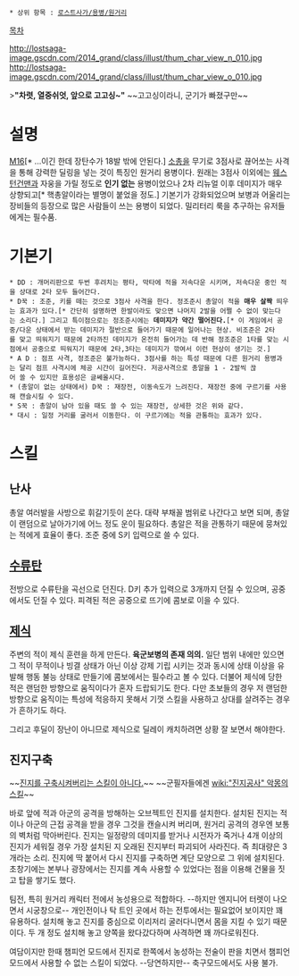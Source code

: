  * 상위 항목 : [[로스트사가/용병/원거리]]

[[목차]]

http://lostsaga-image.gscdn.com/2014_grand/class/illust/thum_char_view_n_010.jpg
http://lostsaga-image.gscdn.com/2014_grand/class/illust/thum_char_view_o_010.jpg

>'''"차렷, 열중쉬엇, 앞으로 고고싱~"'''
~~고고싱이라니, 군기가 빠졌구만~~

= 설명 =
[[M16]][* ...이긴 한데 장탄수가 18발 밖에 안된다.] [[소총]]을 무기로 3점사로 끊어쏘는 사격을 통해 강력한 딜링을 넣는 것이 특징인 원거리 용병이다. 원래는 3점사 이외에는 [[웨스턴건맨]]과 자웅을 가릴 정도로 '''인기 없는''' 용병이었으나 2차 리뉴얼 이후 데미지가 매우 상향되고[* 핵총알이라는 별명이 붙었을 정도.] 기본기가 강화되었으며 보병과 어울리는 장비들의 등장으로 많은 사람들이 쓰는 용병이 되었다. 밀리터리 룩을 추구하는 유저들에게는 필수품.

= 기본기 =
 * DD : 개머리판으로 두번 후려치는 평타, 막타에 적을 저속다운 시키며, 저속다운 중인 적을 상대로 2타 모두 들어간다.
 * D꾹 : 조준, 키를 떼는 것으로 3점사 사격을 한다. 정조준시 총알이 적을 '''매우 살짝''' 띄우는 효과가 있다.[* 간단히 설명하면 한발이라도 맞으면 나머지 2발을 어쩔 수 없이 맞는다는 소리다.] 그리고 특이점으로는 정조준시에는 '''데미지가 약간 떨어진다.'''[* 이 게임에서 공중/다운 상태에서 받는 데미지가 절반으로 들어가기 때문에 일어나는 현상. 비조준은 2타를 맞고 띄워지기 때문에 2타까진 데미지가 온전히 들어가는 데 반해 정조준은 1타를 맞는 시점에서 공중으로 띄워지기 때문에 2타,3타는 데미지가 깎여서 이런 현상이 생기는 것.]
 * A D : 점프 사격, 정조준은 불가능하다. 3점사를 하는 특성 때문에 다른 원거리 용병과는 달리 점프 사격시에 체공 시간이 길어진다. 저공사격으로 총알을 1 - 2발씩 끊어 쏠 수 있지만 효용성은 글쎄올시다.
 * (총알이 없는 상태에서) D꾹 : 재장전, 이동속도가 느려진다. 재장전 중에 구르기를 사용해 캔슬시킬 수 있다.
 * S꾹 : 총알이 남아 있을 때도 쓸 수 있는 재장전, 상세한 것은 위와 같다.
 * 대시 : 일정 거리를 굴러서 이동한다. 이 구르기에는 적을 관통하는 효과가 있다.

= 스킬 =
== 난사 ==
총알 여러발을 사방으로 휘갈기듯이 쏜다. 대략 부채꼴 범위로 나간다고 보면 되며, 총알이 랜덤으로 날아가기에 어느 정도 운이 필요하다. 총알은 적을 관통하기 때문에 뭉쳐있는 적에게 효율이 좋다. 조준 중에 S키 입력으로 쓸 수 있다.

== [[수류탄]] ==
전방으로 수류탄을 곡선으로 던진다. D키 추가 입력으로 3개까지 던질 수 있으며, 공중에서도 던질 수 있다. 피격된 적은 공중으로 뜨기에 콤보로 이을 수 있다.

== [[제식]] ==
주변의 적이 제식 훈련을 하게 만든다. '''육군보병의 존재 의의.''' 일단 범위 내에만 있으면 그 적이 무적이나 빙결 상태가 아닌 이상 강제 기립 시키는 것과 동시에 상태 이상을 유발해 행동 불능 상태로 만들기에 콤보에서는 필수라고 볼 수 있다. 더불어 제식에 당한 적은 랜덤한 방향으로 움직이다가 혼자 드랍되기도 한다. 다만 초보들의 경우 저 랜덤한 방향으로 움직이는 특성에 적응하지 못해서 기껏 스킬을 사용하고 상대를 살려주는 경우가 흔하기도 하다.

그리고 후딜이 장난이 아니므로 제식으로 딜레이 캐치하려면 상황 잘 보면서 해야한다.

== 진지구축 ==
~~[[엘렌 예거|진지를 구축시켜버리는 스킬이 아니다.]]~~
~~군필자들에겐 [[wiki:"진지공사" 악몽의 스킬]]~~

바로 앞에 적과 아군의 공격을 방해하는 오브젝트인 진지를 설치한다. 설치된 진지는 적이나 아군의 근접 공격을 받을 경우 그것을 캔슬시켜 버리며, 원거리 공격의 경우엔 보통의 벽처럼 막아버린다. 진지는 일정량의 데미지를 받거나 시전자가 죽거나 4개 이상의 진지가 세워질 경우 가장 설치된 지 오래된 진지부터 파괴되어 사라진다. 즉 최대량은 3개라는 소리. 진지에 딱 붙어서 다시 진지를 구축하면 계단 모양으로 그 위에 설치된다. 초창기에는 본부나 광장에서는 진지를 계속 사용할 수 있었다는 점을 이용해 건물을 짓고 탑을 쌓기도 했다.

팀전, 특히 원거리 캐릭터 전에서 농성용으로 적합하다. --하지만 엔지니어 터렛이 나오면서 시궁창으로-- 개인전이나 탁 트인 곳에서 하는 전투에서는 필요없어 보이지만 꽤 유용하다. 설치해 놓고 진지를 중심으로 이리저리 굴러다니면서 몸을 지킬 수 있기 때문이다. 두 개 정도 설치해 놓고 양쪽을 왔다갔다하며 사격하면 꽤 까다로워진다.

여담이지만 한때 챔피언 모드에서 진지로 한쪽에서 농성하는 전술이 판을 치면서 챔피언 모드에서 사용할 수 없는 스킬이 되었다. --당연하지만-- 축구모드에서도 사용 불가.
